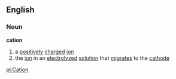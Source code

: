 ==English==
===Noun===
'''cation'''

#a [[positive]]ly [[charged]] [[ion]]
#the [[ion]] in an [[electrolyze]]d [[solution]] that [[migrate]]s to the [[cathode]]

[[pl:Cation]]